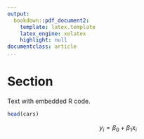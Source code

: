 ```yaml
---
output:
  bookdown::pdf_document2:
    template: latex.template
    latex_engine: xelatex
    highlight: null
documentclass: article
...
```


Section
===========
Text with embedded R code.

```r
head(cars)
```

$$
y_i = \beta_0 + \beta_1 x_i
$$
